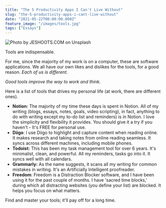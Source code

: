 ```yaml
---
title: "The 5 Productivity Apps I Can't Live Without"
slug: "the-5-productivity-apps-i-cant-live-without"
date: "2021-05-22T00:00:00.000Z"
feature_image: "/images/tools.jpg"
tags: ["Essays"]
---
```


![Photo by JESHOOTS.COM on Unsplash](/images/tools.jpg)

Tools are indispensable.

For me, since the majority of my work is on a computer, these are software applications. We all have our own likes and dislikes for the tools, for a good reason. _Each of us is different._

_Good tools improve the way to work and think._

Here is a list of tools that drives my personal life (at work, there are different ones).

*   **Notion:** The majority of my time these days is spent in Notion. All of my writing (blogs, essays, notes, goals, video scripting), in fact, anything to do with writing except my to-do list and reminders) is in Notion. I love the simplicity and flexibility it provides. You should give it a try if you haven't - It's FREE for personal use.
*   **Diigo**: I use Diigo to highlight and capture content when reading online. It makes research and taking notes from online reading seamless. It syncs across different machines, including mobile phones.
*   **Todoist:** This has been my task management tool for over 6 years. It's minimalist, clean, and powerful. All my reminders, tasks go into it. It syncs well with all calendars.
*   **Grammarly:** As the name suggests, it scans all my writing for common mistakes in writing. It's an Artificially Intelligent proofreader.
*   **Freedom**: Freedom is a Distraction Blocker software, and I have been using it for the past couple of months. I have 'sacred time blocks,' during which all distracting websites (you define your list) are blocked. It helps you focus on what matters.

Find and master your tools; it'll pay off for a long time.